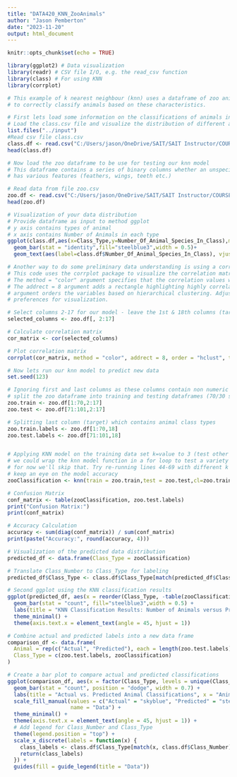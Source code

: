 ```yaml
---
title: "DATA420_KNN_ZooAnimals"
author: "Jason Pemberton"
date: "2023-11-20"
output: html_document
---
```


```r
knitr::opts_chunk$set(echo = TRUE)
```

```r
library(ggplot2) # Data visualization
library(readr) # CSV file I/O, e.g. the read_csv function
library(class) # For using KNN
library(corrplot)
```

```r
# This example of k nearest neighbour (knn) uses a dataframe of zoo animals characteristics to test the model's ability
# to correctly classify animals based on these characteristics. 

# First lets load some information on the classifications of animals in this project
# Load the class.csv file and visualize the distribution of different animals with a bar chart
list.files("../input")
#Read csv file class.csv
class.df <- read.csv("C:/Users/jason/OneDrive/SAIT/SAIT Instructor/COURSE - NEW_SAIT_DATA420/data/class.csv")
head(class.df)

# Now load the zoo dataframe to be use for testing our knn model
# This dataframe contains a series of binary columns whether an unspecified animal
# has various features (feathers, wings, teeth etc.)

# Read data from file zoo.csv
zoo.df <- read.csv("C:/Users/jason/OneDrive/SAIT/SAIT Instructor/COURSE - NEW_SAIT_DATA420/data/zoo.csv")
head(zoo.df)
```

```r
# Visualization of your data distribution
# Provide dataframe as input to method ggplot
# y axis contains types of animal
# x axis contains Number of Animals in each type
ggplot(class.df,aes(x=Class_Type,y=Number_Of_Animal_Species_In_Class),main="Number of Animals versus Types Of Animals")+
  geom_bar(stat = "identity",fill="steelblue3",width = 0.5)+
  geom_text(aes(label=class.df$Number_Of_Animal_Species_In_Class), vjust=1.6,color="black", size=3.5)

# Another way to do some preliminary data understanding is using a correlation plot
# This code uses the corrplot package to visualize the correlation matrix of the variables in columns 2 to 17. 
# The method = "color" argument specifies that the correlation values will be represented by colors. 
# The addrect = 8 argument adds a rectangle highlighting highly correlated variables. The order = "hclust" 
# argument orders the variables based on hierarchical clustering. Adjustments can be made based on your 
# preferences for visualization.

# Select columns 2-17 for our model - leave the 1st & 18th columns (target) for labeling of our model results
selected_columns <- zoo.df[, 2:17]

# Calculate correlation matrix
cor_matrix <- cor(selected_columns)

# Plot correlation matrix
corrplot(cor_matrix, method = "color", addrect = 8, order = "hclust", tl.col = "black", tl.srt = 45)
```

```r
# Now lets run our knn model to predict new data
set.seed(123)

# Ignoring first and last columns as these columns contain non numeric values animal names and class types respectively
# split the zoo dataframe into training and testing dataframes (70/30 split by selecting row numbers)
zoo.train <- zoo.df[1:70,2:17]
zoo.test <- zoo.df[71:101,2:17]

# Splitting last column (target) which contains animal class types
zoo.train.labels <- zoo.df[1:70,18]
zoo.test.labels <- zoo.df[71:101,18]


# Applying KNN model on the training data set k=value to 3 (test other k values later)
# we could wrap the knn model function in a for loop to test a variety of k values
# for now we'll skip that. Try re-running lines 44-69 with different k values and 
# keep an eye on the model accuracy
zooClassification <- knn(train = zoo.train,test = zoo.test,cl=zoo.train.labels,k=3)

# Confusion Matrix
conf_matrix <- table(zooClassification, zoo.test.labels)
print("Confusion Matrix:")
print(conf_matrix)

# Accuracy Calculation
accuracy <- sum(diag(conf_matrix)) / sum(conf_matrix)
print(paste("Accuracy:", round(accuracy, 4)))

# Visualization of the predicted data distribution
predicted_df <- data.frame(Class_Type = zooClassification)

# Translate Class_Number to Class_Type for labeling
predicted_df$Class_Type <- class.df$Class_Type[match(predicted_df$Class_Type, class.df$Class_Number)]

# Second ggplot using the KNN classification results
ggplot(predicted_df, aes(x = reorder(Class_Type, -table(zooClassification)))) +
  geom_bar(stat = "count", fill="steelblue3",width = 0.5) +
  labs(title = "KNN Classification Results: Number of Animals versus Predicted Types Of Animals", x = "Animal Types") +
  theme_minimal() +
  theme(axis.text.x = element_text(angle = 45, hjust = 1))
```


```r
# Combine actual and predicted labels into a new data frame
comparison_df <- data.frame(
  Animal = rep(c("Actual", "Predicted"), each = length(zoo.test.labels)),
  Class_Type = c(zoo.test.labels, zooClassification)
)

# Create a bar plot to compare actual and predicted classifications
ggplot(comparison_df, aes(x = factor(Class_Type, levels = unique(Class_Type)), fill = Animal)) +
  geom_bar(stat = "count", position = "dodge", width = 0.7) +
  labs(title = "Actual vs. Predicted Animal Classifications", x = "Animal Types", y = "Count") +
  scale_fill_manual(values = c("Actual" = "skyblue", "Predicted" = "steelblue3"),
                    name = "Data") +
  theme_minimal() +
  theme(axis.text.x = element_text(angle = 45, hjust = 1)) +
  # Add legend for Class_Number and Class_Type
  theme(legend.position = "top") +
  scale_x_discrete(labels = function(x) {
    class_labels <- class.df$Class_Type[match(x, class.df$Class_Number)]
    return(class_labels)
  }) +
  guides(fill = guide_legend(title = "Data"))
```

